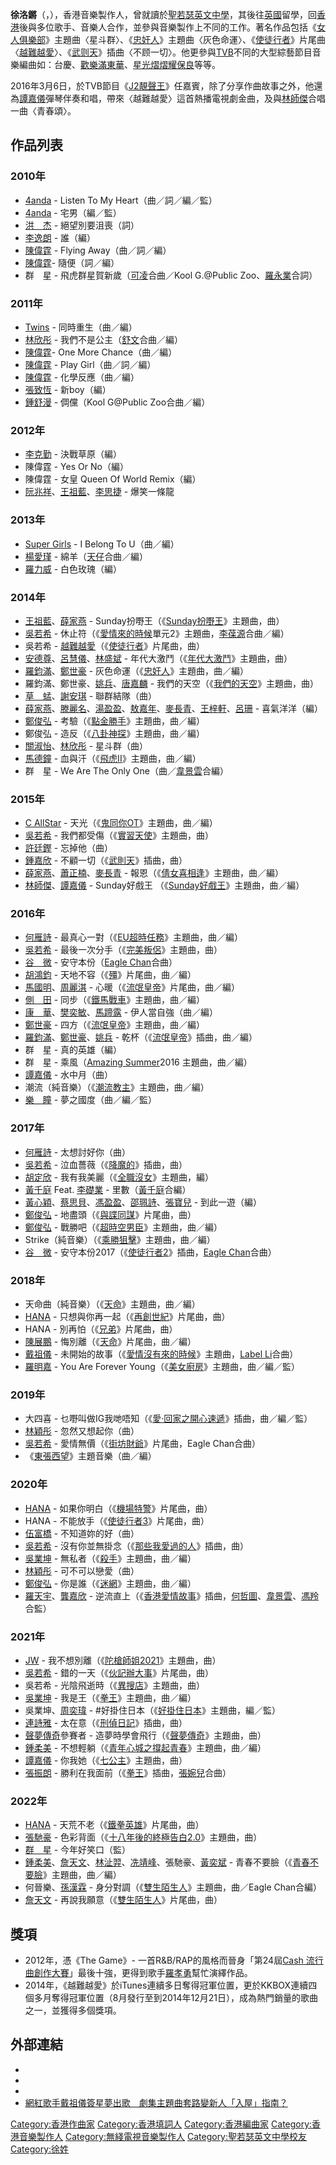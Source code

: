 {{Trivia|time=2022-01-03T07:30:27+00:00}}
{{藝人
|姓名 = 徐洛鏘
|類型 = 作曲人
|圖片 =
|圖片尺寸 =
|圖片簡介 =
|本名 = 徐洛鏘
|外文名 = Damon Chui
|外文 = 
|羅馬拼音 =
|英文名 =
|暱稱 =
|其他藝名 = 
|國籍 = {{CNHK}}
|民族 = [[漢族|漢族]]
|籍貫 =
|出生日期 = {{birth date and age|1989|12|21}}
|出生地點 = {{BHKG}}
|逝世日期 =
|逝世地點 =
|職業 = [[作曲人|作曲人]]、[[編曲|編曲人]]、[[音樂製作人|音樂製作人]]
|語言 = [[廣東話|廣東話]]、[[英語|英語]]、[[普通話|普通話]]
|教育程度 = 
|母校 = [[聖若瑟英文中學|聖若瑟英文中學]]
|宗教信仰 = 
|配偶 = 
|父母 =
|音樂類型 =
|演奏樂器 =
|出道地點 =
|出道作 = 
|出道日期 = 2010年
|代表作 =
|活躍年代 = 2010年至今
|唱片公司 =
|經紀公司 = 
|網站 = 
|相關團體 =
|獎項 =
|IMDb = 0938971
|現任成員 =
|過往成員 =
|音樂專輯 =
|電影 =
|電視節目 =
|舞台劇 =
|書籍 =
|awards =
}}

'''徐洛鏘'''（{{lang-en|Damon Chui}}，{{bd|1989年|12月21日}}），香港音樂製作人，曾就讀於[[聖若瑟英文中學|聖若瑟英文中學]]，其後往[[英國|英國]]留學，回[[香港|香港]]後與多位歌手、音樂人合作，並參與音樂製作上不同的工作。著名作品包括《[[女人俱樂部|女人俱樂部]]》主題曲〈星斗群〉、《[[忠奸人|忠奸人]]》主題曲〈灰色命運〉、《[[使徒行者|使徒行者]]》片尾曲〈[[越難越愛|越難越愛]]〉、《[[武则天|武则天]]》插曲〈不顾一切〉。他更參與[[TVB|TVB]]不同的大型綜藝節目音樂編曲如：台慶、[[歡樂滿東華|歡樂滿東華]]、[[星光熠熠耀保良|星光熠熠耀保良]]等等。

2016年3月6日，於TVB節目《[[J2靚聲王|J2靚聲王]]》任嘉賓，除了分享作曲故事之外，他還為[[譚嘉儀|譚嘉儀]]彈琴伴奏和唱，帶來〈越難越愛〉這首熱播電視劇金曲，及與[[林師傑|林師傑]]合唱一曲〈青春頌〉。

==作品列表==
===2010年===
{{div col}}
*[[4anda|4anda]] - Listen To My Heart（曲／詞／編／監）
*[[4anda|4anda]] - 宅男（編／監）
*[[洪杰|洪　杰]] - 絕望別要沮喪（詞）
*[[李逸朗|李逸朗]] - 誰（編）
*[[陳偉霆|陳偉霆]] - Flying Away（曲／詞／編）
*[[陳偉霆|陳偉霆]]- 隨便（詞／編）
*群　星 - 飛虎群星賀新歲（[[可凌|可凌]]合曲／Kool G.@Public Zoo、[[羅永業|羅永業]]合詞）
{{div col end}}

===2011年===
{{div col}}
*[[Twins|Twins]] - 同時重生（曲／編）
*[[林欣彤|林欣彤]] - 我們不是公主（[[舒文_(音樂人)|舒文]]合曲／編）
*[[陳偉霆|陳偉霆]]- One More Chance（曲／編）
*[[陳偉霆|陳偉霆]] - Play Girl（曲／詞／編）
*[[陳偉霆|陳偉霆]] - 化學反應（曲／編）
*[[張致恆|張致恆]] - 新boy（編）
*[[鍾舒漫|鍾舒漫]] - 倜儻（Kool G@Public Zoo合曲／編）
{{div col end}}

===2012年===
{{div col}}
*[[李克勤|李克勤]] - 決戰草原（編）
*陳偉霆 - Yes Or No（編）
*陳偉霆 - 女皇 Queen Of World Remix（編）
*[[阮兆祥|阮兆祥]]、[[王祖藍|王祖藍]]、[[李思捷|李思捷]] - 爆笑一條龍
{{div col end}}

===2013年===
{{div col}}
*[[Super_Girls|Super Girls]] - I Belong To U（曲／編）
*[[楊愛瑾|楊愛瑾]] - 綿羊（[[天仔|天仔]]合曲／編）
*[[羅力威|羅力威]] - 白色玫瑰（編）
{{div col end}}

===2014年===
{{div col}}
*[[王祖藍|王祖藍]]、[[薛家燕|薛家燕]] - Sunday扮嘢王（《[[Sunday扮嘢王|Sunday扮嘢王]]》主題曲，曲）
*[[吳若希|吳若希]] - 休止符（《[[愛情來的時候|愛情來的時候]]單元2》主題曲，[[李葆源|李葆源]]合曲／編）
*吳若希 - [[越難越愛|越難越愛]]（《[[使徒行者|使徒行者]]》片尾曲，曲）
*[[安德尊|安德尊]]、[[呂慧儀|呂慧儀]]、[[林盛斌|林盛斌]] - 年代大激鬥（《[[年代大激鬥|年代大激鬥]]》主題曲，曲）
*[[羅鈞滿|羅鈞滿]]、[[鄭世豪|鄭世豪]] - 灰色命運（《[[忠奸人_(無綫電視劇)|忠奸人]]》主題曲，曲／編）
*羅鈞滿、鄭世豪、[[姚兵|姚兵]]、[[唐嘉麟|唐嘉麟]] - 我們的天空（《[[我們的天空|我們的天空]]》主題曲，曲）
*[[草蜢|草　蜢]]、[[謝安琪|謝安琪]] - 聯群結隊（曲）
*[[薛家燕|薛家燕]]、[[滕麗名|滕麗名]]、[[湯盈盈|湯盈盈]]、[[敖嘉年|敖嘉年]]、[[麥長青|麥長青]]、[[王梓軒|王梓軒]]、[[呂珊|呂珊]] - 喜氣洋洋（編）
*[[鄭俊弘|鄭俊弘]] - 考驗（《[[點金勝手|點金勝手]]》主題曲，曲／編）
*鄭俊弘 - 造反（《[[八卦神探|八卦神探]]》主題曲，曲／編）
*[[關淑怡|關淑怡]]、[[林欣彤|林欣彤]] - 星斗群（曲）
*[[馬德鐘|馬德鐘]] - 血與汗（《[[飛虎II|飛虎II]]》主題曲，曲／編）
*群　星 - We Are The Only One（曲／[[韋景雲|韋景雲]]合編）
{{div col end}}

===2015年===
{{div col}}
*[[C_AllStar|C AllStar]] - 天光（《[[鬼同你OT|鬼同你OT]]》主題曲，曲／編）
*[[吳若希|吳若希]] - 我們都受傷（《[[實習天使|實習天使]]》主題曲，曲）
*[[許廷鏗|許廷鏗]] - 忘掉他（曲）
*[[鍾嘉欣|鍾嘉欣]] - 不顧一切（《[[武媚娘传奇|武則天]]》插曲，曲）
*[[薛家燕|薛家燕]]、[[蕭正楠|蕭正楠]]、[[麥長青|麥長青]] - 報恩（《[[倩女喜相逢|倩女喜相逢]]》主題曲，曲／編）
*[[林師傑|林師傑]]、[[譚嘉儀|譚嘉儀]] - Sunday好戲王 （《[[Sunday好戲王|Sunday好戲王]]》主題曲，曲／編）
{{div col end}}

===2016年===
{{div col}}
*[[何雁詩|何雁詩]] - 最真心一對（《[[EU超時任務|EU超時任務]]》主題曲，曲／編）
*[[吳若希|吳若希]] - 最後一次分手（《[[完美叛侶|完美叛侶]]》主題曲，曲）
*[[谷微|谷　微]] - 安守本份（[[Eagle_Chan|Eagle Chan]]合曲）
*[[胡鴻鈞|胡鴻鈞]] - 天地不容（《[[殭|殭]]》片尾曲，曲／編）
*[[馬國明|馬國明]]、[[周麗淇|周麗淇]] - 心暖（《[[流氓皇帝_(2016年電視劇)|流氓皇帝]]》片尾曲，曲／編）
*[[側田|側　田]] - 同步（《[[鐵馬戰車|鐵馬戰車]]》主題曲，曲／編）
*[[康華|康　華]]、[[樊奕敏|樊奕敏]]、[[馬蹄露_(藝人)|馬蹄露]] - 伊人當自強（曲／編）
*[[鄭世豪|鄭世豪]] - 四方（《[[流氓皇帝|流氓皇帝]]》主題曲，曲／編）
*[[羅鈞滿|羅鈞滿]]、[[鄭世豪|鄭世豪]]、[[姚兵|姚兵]] - 乾杯（《[[流氓皇帝|流氓皇帝]]》插曲，曲／編）
*群　星 - 真的英雄（編）
*群　星 - 乘風（[[Amazing_Summer|Amazing Summer]]2016 主題曲，曲／編）
*[[譚嘉儀|譚嘉儀]] - 水中月（曲）
*潮流（純音樂）（《[[潮流教主|潮流教主]]》主題曲，曲／編）
*[[樂瞳|樂　瞳]] - 夢之國度（曲／編／監）
{{div col end}}

===2017年===
{{div col}}
*[[何雁詩|何雁詩]] - 太想討好你（曲）
*[[吳若希|吳若希]] - 泣血薔薇（《[[降魔的|降魔的]]》插曲，曲）
*[[胡定欣|胡定欣]] - 我有我美麗（《[[全職沒女|全職沒女]]》主題曲，編）
*[[黃千庭|黃千庭]] Feat. [[李礎業|李礎業]] - 里數（[[黃千庭|黃千庭]]合編）
*[[黃心穎|黃心穎]]、[[蔡思貝|蔡思貝]]、[[馮盈盈|馮盈盈]]、[[邵珮詩|邵珮詩]]、[[張寶兒|張寶兒]] - 到此一遊（編）
*[[鄭俊弘|鄭俊弘]] - 地盡頭（《[[與諜同謀|與諜同謀]]》片尾曲，曲）
*[[鄭俊弘|鄭俊弘]] - 戰勝吧（《[[超時空男臣|超時空男臣]]》主題曲，曲／編）
*Strike（純音樂）（《[[乘勝狙擊|乘勝狙擊]]》主題曲，曲／編）
*[[谷微|谷　微]] - 安守本份2017（《[[使徒行者2|使徒行者2]]》插曲，[[Eagle_Chan|Eagle Chan]]合曲）
{{div col end}}

===2018年===
{{div col}}
*天命曲（純音樂）（《[[天命_(無綫電視劇)|天命]]》主題曲，曲／編）
*[[菊梓喬|HANA]] - 只想與你再一起（《[[再創世紀|再創世紀]]》片尾曲，曲）
*HANA - 別再怕（《[[兄弟_(無綫電視劇)|兄弟]]》片尾曲，曲）
*[[陳展鵬|陳展鵬]] - 悔別離（《[[天命_(無綫電視劇)|天命]]》片尾曲，曲／編）
*[[戴祖儀|戴祖儀]] - 未開始的故事（《[[愛情沒有來的時候|愛情沒有來的時候]]》主題曲，[[Label_Li|Label Li]]合曲）
*[[羅明嘉|羅明嘉]] - You Are Forever Young（《[[美女廚房_(第三輯)|美女廚房]]》主題曲，曲／編／監）
<!-- 可能不是他
*[[金剛_(藝人)|金　剛]]、[[小儀|小　儀]] - 街坊廚神重出江湖（《[[街坊廚神重出江湖|街坊廚神重出江湖]]》主題曲，編）
-->
{{div col end}}

===2019年===
{{div col}}
*大四喜 - 乜嘢叫做IG我哋唔知（《[[愛·回家之開心速遞|愛·回家之開心速遞]]》插曲，曲／編／監）
*[[林穎彤|林穎彤]] - 忽然又想起你（曲）
*[[吳若希|吳若希]] - 愛情無價（《[[街坊財爺|街坊財爺]]》片尾曲，Eagle Chan合曲）
*《[[東張西望|東張西望]]》主題音樂（曲／編）
{{div col end}}

===2020年===
{{div col}}
*[[菊梓喬|HANA]] - 如果你明白（《[[機場特警_(無綫電視劇)|機場特警]]》片尾曲，曲）
*HANA - 不能放手（《[[使徒行者3|使徒行者3]]》片尾曲，曲）
*[[伍富橋|伍富橋]] - 不知道妳的好（曲）
*[[吳若希|吳若希]] - 沒有你並無掛念（《[[那些我愛過的人|那些我愛過的人]]》插曲，曲）
*[[吳業坤|吳業坤]] - 無私者（《[[殺手_(無綫電視劇)|殺手]]》主題曲，曲／編）
*[[林穎彤|林穎彤]] - 可不可以戀愛（曲）
*[[鄭俊弘|鄭俊弘]] - 你是誰（《[[迷網_(無綫電視劇)|迷網]]》主題曲，曲／編）
*[[羅天宇|羅天宇]]、[[龔嘉欣|龔嘉欣]] - 逆流直上（《[[香港愛情故事|香港愛情故事]]》插曲，[[何哲圖|何哲圖]]、[[韋景雲|韋景雲]]、[[馮羚|馮羚]]合監）
{{div col end}}

===2021年===
{{div col}}
*[[王灝兒|JW]] - 我不想別離（《[[陀槍師姐2021|陀槍師姐2021]]》主題曲，曲）
*[[吳若希|吳若希]] - 錯的一天（《[[伙記辦大事|伙記辦大事]]》片尾曲，曲）
*吳若希 - 光陰飛逝時（《[[異搜店|異搜店]]》主題曲，曲）
*[[吳業坤|吳業坤]] - 我是王（《[[拳王_(2021年電視劇)|拳王]]》主題曲，曲／編）
*吳業坤、[[周奕瑋|周奕瑋]] - #好掛住日本（《[[好掛住日本|好掛住日本]]》主題曲，編／監）
*[[連詩雅|連詩雅]] - 太在意（《[[刑偵日記|刑偵日記]]》插曲，曲）
*[[聲夢傳奇|聲夢傳奇]]參賽者 - 造夢時學會飛行（《[[聲夢傳奇|聲夢傳奇]]》主題曲，曲）
*[[鍾柔美|鍾柔美]] - 不想輕躺（《[[青年心城之撐起青春|青年心城之撐起青春]]》主題曲，曲／編）
*[[譚嘉儀|譚嘉儀]] - 你我她（《[[七公主_(無綫電視劇)|七公主]]》主題曲，曲）
*[[張振朗|張振朗]] - 勝利在我面前（《[[拳王_(2021年電視劇)|拳王]]》插曲，[[張婉兒_(香港)|張婉兒]]合曲）
{{div col end}}

===2022年===
{{div col}}
*[[菊梓喬|HANA]] - 天荒不老（《[[鐵拳英雄|鐵拳英雄]]》片尾曲，曲）
*[[張馳豪|張馳豪]] - 色彩背面（《[[十八年後的終極告白2.0|十八年後的終極告白2.0]]》主題曲，曲）
*[[群星|群　星]] - 今年好笑口（監）
*[[鍾柔美|鍾柔美]]、[[詹天文|詹天文]]、[[林沚羿|林沚羿]]、[[冼靖峰|冼靖峰]]、張馳豪、[[黃奕斌|黃奕斌]] - 青春不要臉（《[[青春不要臉|青春不要臉]]》主題曲，曲／編）
*何晉樂、[[孫漢霖|孫漢霖]] - 身分對調（《[[雙生陌生人|雙生陌生人]]》主題曲，曲／Eagle Chan合編）
*[[詹天文|詹天文]] - 再說我願意（《[[雙生陌生人|雙生陌生人]]》片尾曲，曲）
{{div col end}}

==獎項==
*2012年，憑《The Game》- 一首R&B/RAP的風格而晉身「第24屆[[Cash_流行曲創作大賽|Cash 流行曲創作大賽]]」最後十強，更得到歌手[[羅孝勇|羅孝勇]]幫忙演繹作品。
*2014年，《越難越愛》於iTunes連續多日奪得冠軍位置，更於KKBOX連續四個多月奪得冠軍位置（8月發行至到2014年12月21日），成為熱門銷量的歌曲之一，並獲得多個獎項。

==外部連結==
*{{facebook|徐洛鏘-Damon-Chui-545648628823904}}
*{{instagram|damonchui}}
*{{weibo|damonmon}}
*[https://www.hk01.com/%E9%9F%B3%E6%A8%82/211181/%E7%B6%B2%E7%B4%85%E6%AD%8C%E6%89%8B%E6%88%B4%E7%A5%96%E5%84%80%E7%B0%BD%E6%98%9F%E5%A4%A2%E5%87%BA%E6%AD%8C-%E5%8A%87%E9%9B%86%E4%B8%BB%E9%A1%8C%E6%9B%B2%E5%A5%97%E8%B7%AF%E8%AE%8A%E6%96%B0%E4%BA%BA-%E5%85%A5%E5%B1%8B-%E6%8C%87%E5%8D%97   網紅歌手戴祖儀簽星夢出歌　劇集主題曲套路變新人「入屋」指南？] {{Wayback|url=https://www.hk01.com/%E9%9F%B3%E6%A8%82/211181/%E7%B6%B2%E7%B4%85%E6%AD%8C%E6%89%8B%E6%88%B4%E7%A5%96%E5%84%80%E7%B0%BD%E6%98%9F%E5%A4%A2%E5%87%BA%E6%AD%8C-%E5%8A%87%E9%9B%86%E4%B8%BB%E9%A1%8C%E6%9B%B2%E5%A5%97%E8%B7%AF%E8%AE%8A%E6%96%B0%E4%BA%BA-%E5%85%A5%E5%B1%8B-%E6%8C%87%E5%8D%97 |date=20190512134052 }}

[[Category:香港作曲家|Category:香港作曲家]]
[[Category:香港填詞人|Category:香港填詞人]]
[[Category:香港編曲家|Category:香港編曲家]]
[[Category:香港音樂製作人|Category:香港音樂製作人]]
[[Category:無綫電視音樂製作人|Category:無綫電視音樂製作人]]
[[Category:聖若瑟英文中學校友|Category:聖若瑟英文中學校友]]
[[Category:徐姓|Category:徐姓]]